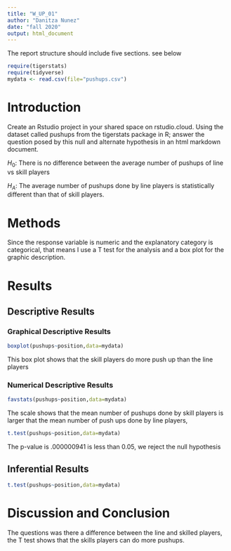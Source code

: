 ```yaml
---
title: "W_UP_01"
author: "Danitza Nunez"
date: "fall 2020"
output: html_document
---
```




The report structure should include five sections.  see below



```r
require(tigerstats)
require(tidyverse)
mydata <- read.csv(file="pushups.csv")
```

# Introduction

<!--In this section you explain what you are trying to show. Where did the data come from? What is the research or other question you are trying to answer?!-->

Create an Rstudio project in your shared space on rstudio.cloud.  Using the dataset called pushups from the tigerstats package in R; answer the question posed by this null and alternate hypothesis in an html markdown document.

$H_0$: There is no difference between the average number of pushups of line vs skill players

$H_A$: The average number of pushups done by line players is statistically different than that of skill players.

# Methods

<!--Decide on your methods: use "variable analysis" or other appropriate descriptors. Make sure to choose at least one graphical method and at least one numerical method.!-->


Since the response variable is numeric and the explanatory category is categorical, that means I use a T test for the analysis and a box plot for the graphic description.

# Results

<!--Divide this section into two sub-sections: One for your descriptive results and one for your inferential results.!-->

## Descriptive Results

### Graphical Descriptive Results


```r
boxplot(pushups~position,data=mydata)
```



This box plot shows that the skill players do more push up than the line players

<!--Graphical results here. Make sure to show your code. Provide appropriate labels for axes, giving units if possible, and provide a good title for the graph, too. Use the graphical results to describe the patterns if any that exist in the data as focused toward the research question!-->

### Numerical Descriptive Results


```r
favstats(pushups~position,data=mydata)
```

The scale shows that the mean number of pushups done by skill players is larger that the mean number of push ups done by line players, 
<!--Numerical results go here. Use the numerical results to describe the patterns if any that exist in the data as focused toward the research question!-->

```r
t.test(pushups~position,data=mydata)
```
The p-value is .000000941 is less than 0.05, we reject the null hypothesis



## Inferential Results

<!--State hypothesis clearly. Make sure your discussion of the inferential test covers all the aspects that the test output produces, such as test statistic, p-value etc. Make a decision about the null hypothesis, explain the assumptions on which the selected test/procedure was based, and why the chosen procedure satisfys the assumptions and is appropriate to answer the research question!-->

```r
t.test(pushups~position,data=mydata)
```

# Discussion and Conclusion

<!--Discussion and conclusion here. If you found a relationship be sure to consider whether the relationship occurs because one of the variavbles causes the other, or whether they perhasps are related for some other reason. Watch the chapter 6 videos from the GeorgeTown videos collection.!-->

The questions was there  a difference between the line and skilled players, the T test shows that the skills players can do more pushups. 
